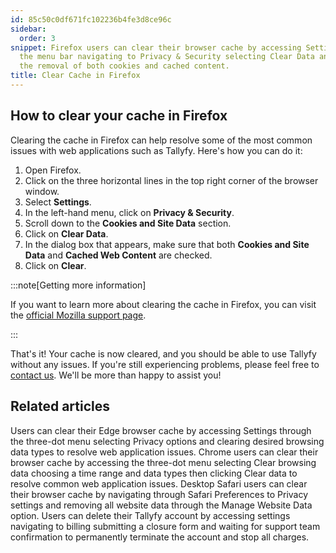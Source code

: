 ```yaml
---
id: 85c50c0df671fc102236b4fe3d8ce96c
sidebar:
  order: 3
snippet: Firefox users can clear their browser cache by accessing Settings through
  the menu bar navigating to Privacy & Security selecting Clear Data and confirming
  the removal of both cookies and cached content.
title: Clear Cache in Firefox
---
```


## How to clear your cache in Firefox

Clearing the cache in Firefox can help resolve some of the most common issues with web applications such as Tallyfy. Here's how you can do it:

1. Open Firefox.
2. Click on the three horizontal lines in the top right corner of the browser window.
3. Select **Settings**.
4. In the left-hand menu, click on **Privacy & Security**.
5. Scroll down to the **Cookies and Site Data** section.
6. Click on **Clear Data**.
7. In the dialog box that appears, make sure that both **Cookies and Site Data** and **Cached Web Content** are checked.
8. Click on **Clear**.

:::note[Getting more information]

If you want to learn more about clearing the cache in Firefox, you can visit the [official Mozilla support page](https://support.mozilla.org/en-US/kb/how-clear-firefox-cache).

:::

That's it! Your cache is now cleared, and you should be able to use Tallyfy without any issues. If you're still experiencing problems, please feel free to [contact us](https://tallyfy.com/contact-us/). We'll be more than happy to assist you!


## Related articles
<CardGrid>
<LinkTitleCard header="<b>Troubleshooting > Clear Cache in Edge</b>" href="/products/pro/miscellaneous/troubleshooting/clear-cache-edge/" > Users can clear their Edge browser cache by accessing Settings through the three-dot menu selecting Privacy options and clearing desired browsing data types to resolve web application issues. </LinkTitleCard>
<LinkTitleCard header="<b>Troubleshooting > Clear Cache in Chrome</b>" href="/products/pro/miscellaneous/troubleshooting/clear-cache-chrome/" > Chrome users can clear their browser cache by accessing the three-dot menu selecting Clear browsing data choosing a time range and data types then clicking Clear data to resolve common web application issues. </LinkTitleCard>
<LinkTitleCard header="<b>Troubleshooting > Clear Cache in Safari</b>" href="/products/pro/miscellaneous/troubleshooting/clear-cache-safari/" > Desktop Safari users can clear their browser cache by navigating through Safari Preferences to Privacy settings and removing all website data through the Manage Website Data option. </LinkTitleCard>
<LinkTitleCard header="<b>Personal Settings > Cancel and delete your Tallyfy account</b>" href="/products/pro/settings/personal-settings/how-can-i-cancel-and-delete-my-tallyfy-account/" > Users can delete their Tallyfy account by accessing settings navigating to billing submitting a closure form and waiting for support team confirmation to permanently terminate the account and stop all charges. </LinkTitleCard>
</CardGrid>